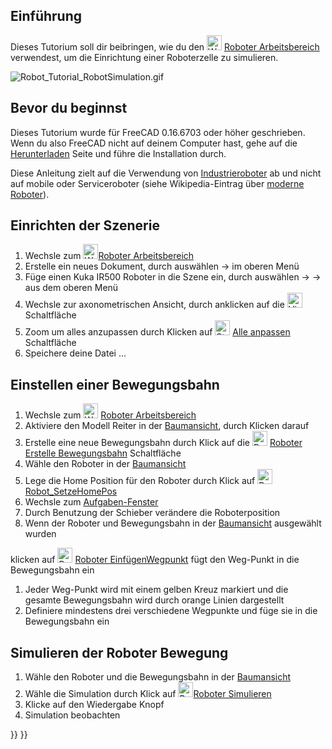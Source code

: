<languages/>
{{TutorialInfo/de
|Topic= Roboter Arbeitsbereich
|Level= Anfänger
|Time=
|Author=r-frank
|FCVersion=0.16.6703
|Files=
}}

== Einführung ==
Dieses Tutorium soll dir beibringen, wie du den [[Image:Workbench_Robot.svg|24px]] [[Robot Workbench/de|Roboter Arbeitsbereich]] verwendest, um die Einrichtung einer Roboterzelle zu simulieren.

[[Image:Robot_Tutorial_RobotSimulation.gif]]
{{Caption|Endergebnis dieses Tutoriums}}

== Bevor du beginnst ==
Dieses Tutorium wurde für FreeCAD 0.16.6703 oder höher geschrieben. Wenn du also FreeCAD nicht auf deinem Computer hast, gehe auf die [[Download/de|Herunterladen]] Seite und führe die Installation durch. 

Diese Anleitung zielt auf die Verwendung von [https://en.wikipedia.org/wiki/Industrial_robot Industrieroboter] ab und nicht auf mobile oder Serviceroboter (siehe Wikipedia-Eintrag über [https://en.wikipedia.org/wiki/Robot#Modern_robots moderne Roboter]).

==Einrichten der Szenerie==
#Wechsle zum [[Image:Workbench_Robot.svg|24px]][[Robot Workbench/de|Roboter Arbeitsbereich]]
#Erstelle ein neues Dokument, durch auswählen {{KEY|Datei}} → {{KEY| Neu}} im oberen Menü
#Füge einen Kuka IR500 Roboter in die Szene ein, durch auswählen {{KEY|Roboter}} → {{KEY|Roboter einfügen}} → {{KEY|Kuka IR500}} aus dem oberen Menü
#Wechsle zur axonometrischen Ansicht, durch anklicken auf die [[Image:View-axometric.svg|24px]]  Schaltfläche 
#Zoom um alles anzupassen durch Klicken auf [[Image:Std_ViewFitAll.svg|24px]] [[Std ViewFitAll/de|Alle anpassen]] Schaltfläche
#Speichere deine Datei ...

==Einstellen einer Bewegungsbahn==
#Wechsle zum [[Image:Workbench_Robot.svg|24px]] [[Robot Workbench/de|Roboter Arbeitsbereich]]
#Aktiviere den Modell Reiter in der [[tree view/de|Baumansicht]], durch Klicken darauf
#Erstelle eine neue Bewegungsbahn durch Klick auf die [[Image:Robot_CreateTrajectory.svg|24px]] [[Robot CreateTrajectory/de|Roboter Erstelle Bewegungsbahn]] Schaltfläche
#Wähle den Roboter in der [[tree view/de|Baumansicht]]
#Lege die Home Position für den Roboter durch Klick auf [[Image:Robot_SetHomePos.svg|24px]] [[Robot SetHomePos/de|Robot_SetzeHomePos]]
#Wechsle zum [[Task_panel/de|Aufgaben-Fenster]]
#Durch Benutzung der Schieber verändere die Roboterposition
#Wenn der Roboter und Bewegungsbahn in der [[tree view/de|Baumansicht]] ausgewählt wurden
klicken auf [[Image:Robot_InsertWaypoint.svg|24px]] [[Robot InsertWaypoint/de|Roboter EinfügenWegpunkt]] fügt den Weg-Punkt in die Bewegungsbahn ein
#Jeder Weg-Punkt wird mit einem gelben Kreuz markiert und die gesamte Bewegungsbahn wird durch orange Linien dargestellt
#Definiere mindestens drei verschiedene Wegpunkte und füge sie in die Bewegungsbahn ein

==Simulieren der Roboter Bewegung==
#Wähle den Roboter und die Bewegungsbahn in der [[tree view/de|Baumansicht]]
#Wähle die Simulation durch Klick auf [[Image:Robot_Simulate.svg|24px]][[Robot Simulate/de|Roboter Simulieren]]
#Klicke auf den Wiedergabe{{KEY| &#9654;}} Knopf
#Simulation beobachten

{{Robot Tools navi{{#translation:}}}}
{{Userdocnavi{{#translation:}}}}